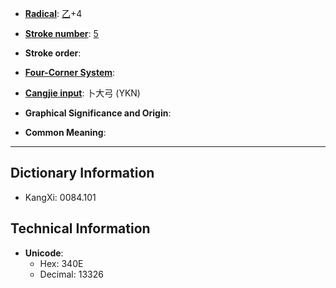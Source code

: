 * '''[[Wiktionary:Chinese radical index| Radical]]''': [[Wiktionary:Chinese radical index 乙|乙]]+4

* '''[[Wiktionary:Chinese total strokes index|Stroke number]]''': [[Wiktionary:Chinese total strokes index 5|5]]

* '''Stroke order''': 

* '''[[Wiktionary:Chinese four corner index|Four-Corner System]]''': 

* '''[[Wiktionary:Chinese Cangjie index|Cangjie input]]''': 卜大弓 (YKN)

* '''Graphical Significance and Origin''': 

* '''Common Meaning''': 

----

== Dictionary Information ==

* KangXi: 0084.101

== Technical Information ==

* '''Unicode''':
** Hex: 340E
** Decimal: 13326